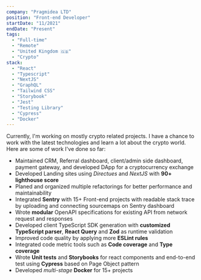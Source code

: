 ```yaml
---
company: "Pragmidea LTD"
position: "Front-end Developer"
startDate: "11/2021"
endDate: "Present"
tags:
  - "Full-time"
  - "Remote"
  - "United Kingdom 🇬🇧"
  - "Crypto"
stack:
  - "React"
  - "Typescript"
  - "NextJS"
  - "GraphQL"
  - "Tailwind CSS"
  - "Storybook"
  - "Jest"
  - "Testing Library"
  - "Cypress"
  - "Docker"
---
```


Currently, I'm working on mostly crypto related projects.
I have a chance to work with the latest technologies and learn a lot about the crypto world.
Here are some of work I've done so far:

- Maintained CRM, Referral dashboard, client/admin side dashboard, payment gateway, and developed DApp for a cryptocurrency exchange
- Developed Landing sites using _Directues_ and _NextJS_ with **90+ lighthouse score**
- Planed and organized multiple refactorings for better performance and maintainability
- Integrated **Sentry** with 15+ Front-end projects with readable stack trace by uploading and connecting sourcemaps on Sentry dashboard
- Wrote **modular** OpenAPI specifications for existing API from network request and responses
- Developed client TypeScript SDK generation with **customized TypeScript parser**, **React Query** and **Zod** as runtime validation
- Improved code quality by applying more **ESLint rules**
- Integrated code metric tools such as **Code coverage** and **Type coverage**
- Wrote **Unit tests** and **Storybooks** for react components and end-to-end test using **Cypress** based on Page Object pattern
- Developed _multi-stage_ **Docker** for 15+ projects
